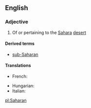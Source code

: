 ==English==

===Adjective===
{{en-adj}}

# Of or pertaining to the [[Sahara]] [[desert]]

====Derived terms====
*[[sub-Saharan]]

====Translations====
{{trans-top|related to the Sahara desert}}
* French: {{t+|fr|saharien|m}}
{{trans-mid}}
* Hungarian: {{t|hu|szaharai}}
* Italian: {{t-|it|sahariano}}
{{trans-bottom}}

[[pl:Saharan]]